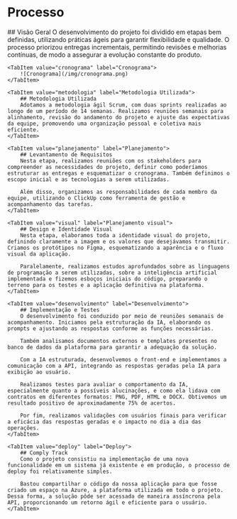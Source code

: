 
# Processo 

<Tabs>
    <TabItem value="visaoGeral" label="Visão Geral">
        ## Visão Geral
        O desenvolvimento do projeto foi dividido em etapas bem definidas, utilizando práticas ágeis para garantir flexibilidade e qualidade. O processo priorizou entregas incrementais, permitindo revisões e melhorias contínuas, de modo a assegurar a evolução constante do produto.
    </TabItem>

    <TabItem value="cronograma" label="Cronograma">
        ![Cronograma](/img/cronograma.png)
    </TabItem>

    <TabItem value="metodologia" label="Metodologia Utilizada">
        ## Metodologia Utilizada
        Adotamos a metodologia ágil Scrum, com duas sprints realizadas ao longo de um período de 14 semanas. Realizamos reuniões semanais para alinhamento, revisão do andamento do projeto e ajuste das expectativas da equipe, promovendo uma organização pessoal e coletiva mais eficiente.
    </TabItem>

    <TabItem value="planejamento" label="Planejamento">
        ## Levantamento de Requisitos
        Nesta etapa, realizamos reuniões com os stakeholders para compreender as necessidades do projeto, definir como poderíamos estruturar as entregas e esquematizar o cronograma. Também definimos o escopo inicial e as tecnologias a serem utilizadas.

        Além disso, organizamos as responsabilidades de cada membro da equipe, utilizando o ClickUp como ferramenta de gestão e acompanhamento das tarefas.
    </TabItem>

    <TabItem value="visual" label="Planejamento visual">
        ## Design e Identidade Visual
        Nesta etapa, elaboramos toda a identidade visual do projeto, definindo claramente a imagem e os valores que desejávamos transmitir. Criamos os protótipos no Figma, esquematizando a aparência e o fluxo visual da aplicação.

        Paralelamente, realizamos estudos aprofundados sobre as linguagens de programação a serem utilizadas, sobre a inteligência artificial implementada e fizemos esboços iniciais do código, preparando o terreno para os testes e a aplicação definitiva na plataforma.
    </TabItem>

    <TabItem value="desenvolvimento" label="Desenvolvimento">
        ## Implementação e Testes
        O desenvolvimento foi conduzido por meio de reuniões semanais de acompanhamento. Iniciamos pela estruturação da IA, elaborando os prompts e ajustando as respostas conforme as funções necessárias.

        Também analisamos documentos externos e templates presentes no banco de dados da plataforma para garantir a adequação da solução.

        Com a IA estruturada, desenvolvemos o front-end e implementamos a comunicação com a API, integrando as respostas geradas pela IA para exibição ao usuário.

        Realizamos testes para avaliar o comportamento da IA, especialmente quanto a possíveis alucinações, e como ela lidava com contratos em diferentes formatos: PNG, PDF, HTML e DOCX. Obtivemos um resultado positivo de aproximadamente 75% de acertos.

        Por fim, realizamos validações com usuários finais para verificar a eficácia das respostas geradas e o impacto no dia a dia das operações.
    </TabItem>

    <TabItem value="deploy" label="Deploy">
        ## Comply Track
        Como o projeto consistiu na implementação de uma nova funcionalidade em um sistema já existente e em produção, o processo de deploy foi relativamente simples.

        Bastou compartilhar o código da nossa aplicação para que fosse criado um espaço na Azure, a plataforma utilizada em todo o projeto. Dessa forma, a solução pôde ser acessada de maneira assíncrona pela API, proporcionando um retorno ágil e eficiente para o usuário.
    </TabItem>

</Tabs>
